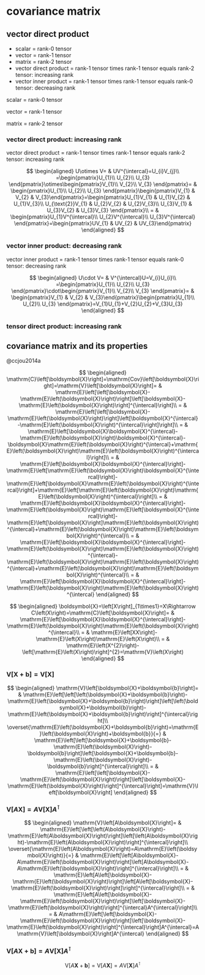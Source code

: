 # covariance matrix

## vector direct product

- scalar = rank-0 tensor
- vector = rank-1 tensor
- matrix = rank-2 tensor
- vector direct product = rank-1 tensor times rank-1 tensor equals rank-2 tensor: increasing rank
- vector inner product = rank-1 tensor times rank-1 tensor equals rank-0 tensor: decreasing rank

scalar = rank-0 tensor

vector = rank-1 tensor

matrix = rank-2 tensor

### vector direct product: increasing rank

vector direct product = rank-1 tensor times rank-1 tensor equals rank-2 tensor: increasing rank

$$
\begin{aligned}
U\otimes V= & UV^{\intercal}=U_{i}V_{j}\\
=\begin{pmatrix}U_{1}\\
U_{2}\\
U_{3}
\end{pmatrix}\otimes\begin{pmatrix}V_{1}\\
V_{2}\\
V_{3}
\end{pmatrix}= & \begin{pmatrix}U_{1}\\
U_{2}\\
U_{3}
\end{pmatrix}\begin{pmatrix}V_{1} & V_{2} & V_{3}\end{pmatrix}=\begin{pmatrix}U_{1}V_{1} & U_{1}V_{2} & U_{1}V_{3}\\
U_{\text{2}}V_{1} & U_{2}V_{2} & U_{2}V_{3}\\
U_{3}V_{1} & U_{3}V_{2} & U_{3}V_{3}
\end{pmatrix}\\
= & \begin{pmatrix}U_{1}V^{\intercal}\\
U_{2}V^{\intercal}\\
U_{3}V^{\intercal}
\end{pmatrix}=\begin{pmatrix}UV_{1} & UV_{2} & UV_{3}\end{pmatrix}
\end{aligned}
$$

### vector inner product: decreasing rank

vector inner product = rank-1 tensor times rank-1 tensor equals rank-0 tensor: decreasing rank

$$
\begin{aligned}
U\cdot V= & V^{\intercal}U=V_{i}U_{i}\\
=\begin{pmatrix}U_{1}\\
U_{2}\\
U_{3}
\end{pmatrix}\cdot\begin{pmatrix}V_{1}\\
V_{2}\\
V_{3}
\end{pmatrix}= & \begin{pmatrix}V_{1} & V_{2} & V_{3}\end{pmatrix}\begin{pmatrix}U_{1}\\
U_{2}\\
U_{3}
\end{pmatrix}=V_{1}U_{1}+V_{2}U_{2}+V_{3}U_{3}
\end{aligned}
$$

### tensor direct product: increasing rank

\begin{eqnarray}
S\otimes T & = & S_{ik}T_{jl}\\
\left(i,j\right),\left(k,l\right) & \in & \left\{ \left(1,1\right),\left(1,2\right),\left(2,1\right),\left(2,2\right)\right\} \\
\begin{pmatrix}S_{11} & S_{12}\\
S_{21} & S_{22}
\end{pmatrix}\otimes\begin{pmatrix}T_{11} & T_{12}\\
T_{21} & T_{22}
\end{pmatrix} & = & \begin{pmatrix}S_{11}T_{11} & S_{11}T_{12} & S_{12}T_{11} & S_{12}T_{12}\\
S_{11}T_{21} & S_{11}T_{22} & S_{12}T_{21} & S_{12}T_{22}\\
S_{21}T_{11} & S_{21}T_{12} & S_{22}T_{11} & S_{22}T_{12}\\
S_{21}T_{21} & S_{21}T_{22} & S_{22}T_{21} & S_{22}T_{22}
\end{pmatrix}\\
\begin{pmatrix}S_{11} & S_{12}\\
S_{21} & S_{22}
\end{pmatrix}\begin{pmatrix}T_{11} & T_{12}\\
T_{21} & T_{22}
\end{pmatrix} & = & \begin{pmatrix}S_{11}T & S_{12}T\\
S_{21}T & S_{22}T
\end{pmatrix}\\
 & = & \begin{pmatrix}S_{11}\begin{pmatrix}T_{11} & T_{12}\\
T_{21} & T_{22}
\end{pmatrix} & S_{12}\begin{pmatrix}T_{11} & T_{12}\\
T_{21} & T_{22}
\end{pmatrix}\\
S_{21}\begin{pmatrix}T_{11} & T_{12}\\
T_{21} & T_{22}
\end{pmatrix} & S_{22}\begin{pmatrix}T_{11} & T_{12}\\
T_{21} & T_{22}
\end{pmatrix}
\end{pmatrix}
\end{eqnarray}

## covariance matrix and its properties

@ccjou2014a

$$
\begin{aligned}
\mathrm{C}\left[\boldsymbol{X}\right]=\mathrm{Cov}\left[\boldsymbol{X}\right]=\mathrm{V}\left[\boldsymbol{X}\right]= & \mathrm{E}\left[\left[\boldsymbol{X}-\mathrm{E}\left(\boldsymbol{X}\right)\right]\left[\boldsymbol{X}-\mathrm{E}\left(\boldsymbol{X}\right)\right]^{\intercal}\right]\\
= & \mathrm{E}\left[\left[\boldsymbol{X}-\mathrm{E}\left(\boldsymbol{X}\right)\right]\left[\boldsymbol{X}^{\intercal}-\mathrm{E}\left(\boldsymbol{X}\right)^{\intercal}\right]\right]\\
= & \mathrm{E}\left[\boldsymbol{X}\boldsymbol{X}^{\intercal}-\mathrm{E}\left(\boldsymbol{X}\right)\boldsymbol{X}^{\intercal}-\boldsymbol{X}\mathrm{E}\left(\boldsymbol{X}\right)^{\intercal}+\mathrm{E}\left(\boldsymbol{X}\right)\mathrm{E}\left(\boldsymbol{X}\right)^{\intercal}\right]\\
= & \mathrm{E}\left[\boldsymbol{X}\boldsymbol{X}^{\intercal}\right]-\mathrm{E}\left[\mathrm{E}\left(\boldsymbol{X}\right)\boldsymbol{X}^{\intercal}\right]-\mathrm{E}\left[\boldsymbol{X}\mathrm{E}\left(\boldsymbol{X}\right)^{\intercal}\right]+\mathrm{E}\left[\mathrm{E}\left(\boldsymbol{X}\right)\mathrm{E}\left(\boldsymbol{X}\right)^{\intercal}\right]\\
= & \mathrm{E}\left[\boldsymbol{X}\boldsymbol{X}^{\intercal}\right]-\mathrm{E}\left(\boldsymbol{X}\right)\mathrm{E}\left[\boldsymbol{X}^{\intercal}\right]-\mathrm{E}\left[\boldsymbol{X}\right]\mathrm{E}\left(\boldsymbol{X}\right)^{\intercal}+\mathrm{E}\left(\boldsymbol{X}\right)\mathrm{E}\left(\boldsymbol{X}\right)^{\intercal}\\
= & \mathrm{E}\left[\boldsymbol{X}\boldsymbol{X}^{\intercal}\right]-\mathrm{E}\left(\boldsymbol{X}\right)\mathrm{E}\left(\boldsymbol{X}\right)^{\intercal}-\mathrm{E}\left(\boldsymbol{X}\right)\mathrm{E}\left(\boldsymbol{X}\right)^{\intercal}+\mathrm{E}\left(\boldsymbol{X}\right)\mathrm{E}\left(\boldsymbol{X}\right)^{\intercal}\\
= & \mathrm{E}\left[\boldsymbol{X}\boldsymbol{X}^{\intercal}\right]-\mathrm{E}\left(\boldsymbol{X}\right)\mathrm{E}\left(\boldsymbol{X}\right)^{\intercal}
\end{aligned}
$$

$$
\begin{aligned}
\boldsymbol{X}=\left[X\right]_{1\times1}=X\Rightarrow C\left(X\right)=\mathrm{C}\left[\boldsymbol{X}\right]= & \mathrm{E}\left[\boldsymbol{X}\boldsymbol{X}^{\intercal}\right]-\mathrm{E}\left(\boldsymbol{X}\right)\mathrm{E}\left(\boldsymbol{X}\right)^{\intercal}\\
= & \mathrm{E}\left[XX\right]-\mathrm{E}\left(X\right)\mathrm{E}\left(X\right)\\
= & \mathrm{E}\left(X^{2}\right)-\left[\mathrm{E}\left(X\right)\right]^{2}=\mathrm{V}\left(X\right)
\end{aligned}
$$

### $\mathrm{V}\left[\boldsymbol{X}+\boldsymbol{b}\right]=\mathrm{V}\left[\boldsymbol{X}\right]$

$$
\begin{aligned}
\mathrm{V}\left[\boldsymbol{X}+\boldsymbol{b}\right]= & \mathrm{E}\left[\left[\left(\boldsymbol{X}+\boldsymbol{b}\right)-\mathrm{E}\left(\boldsymbol{X}+\boldsymbol{b}\right)\right]\left[\left(\boldsymbol{X}+\boldsymbol{b}\right)-\mathrm{E}\left(\boldsymbol{X}+\boldsymbol{b}\right)\right]^{\intercal}\right]\\
\overset{\mathrm{E}\left(\boldsymbol{X}+\boldsymbol{b}\right)=\mathrm{E}\left(\boldsymbol{X}\right)+\boldsymbol{b}}{=} & \mathrm{E}\left[\left[\boldsymbol{X}+\boldsymbol{b}-\mathrm{E}\left(\boldsymbol{X}\right)-\boldsymbol{b}\right]\left[\boldsymbol{X}+\boldsymbol{b}-\mathrm{E}\left(\boldsymbol{X}\right)-\boldsymbol{b}\right]^{\intercal}\right]\\
= & \mathrm{E}\left[\left[\boldsymbol{X}-\mathrm{E}\left(\boldsymbol{X}\right)\right]\left[\boldsymbol{X}-\mathrm{E}\left(\boldsymbol{X}\right)\right]^{\intercal}\right]=\mathrm{V}\left[\boldsymbol{X}\right]
\end{aligned}
$$

### $\mathrm{V}\left[A\boldsymbol{X}\right]=A\mathrm{V}\left[\boldsymbol{X}\right]A^{\intercal}$

$$
\begin{aligned}
\mathrm{V}\left[A\boldsymbol{X}\right]= & \mathrm{E}\left[\left[\left(A\boldsymbol{X}\right)-\mathrm{E}\left(A\boldsymbol{X}\right)\right]\left[\left(A\boldsymbol{X}\right)-\mathrm{E}\left(A\boldsymbol{X}\right)\right]^{\intercal}\right]\\
\overset{\mathrm{E}\left(A\boldsymbol{X}\right)=A\mathrm{E}\left(\boldsymbol{X}\right)}{=} & \mathrm{E}\left[\left[A\boldsymbol{X}-A\mathrm{E}\left(\boldsymbol{X}\right)\right]\left[A\boldsymbol{X}-A\mathrm{E}\left(\boldsymbol{X}\right)\right]^{\intercal}\right]\\
= & \mathrm{E}\left[A\left[\boldsymbol{X}-\mathrm{E}\left(\boldsymbol{X}\right)\right]\left[A\left[\boldsymbol{X}-\mathrm{E}\left(\boldsymbol{X}\right)\right]\right]^{\intercal}\right]\\
= & \mathrm{E}\left[A\left[\boldsymbol{X}-\mathrm{E}\left(\boldsymbol{X}\right)\right]\left[\boldsymbol{X}-\mathrm{E}\left(\boldsymbol{X}\right)\right]^{\intercal}A^{\intercal}\right]\\
= & A\mathrm{E}\left[\left[\boldsymbol{X}-\mathrm{E}\left(\boldsymbol{X}\right)\right]\left[\boldsymbol{X}-\mathrm{E}\left(\boldsymbol{X}\right)\right]^{\intercal}\right]A^{\intercal}=A\mathrm{V}\left[\boldsymbol{X}\right]A^{\intercal}
\end{aligned}
$$

### $\mathrm{V}\left[A\boldsymbol{X}+\boldsymbol{b}\right]=A\mathrm{V}\left[\boldsymbol{X}\right]A^{\intercal}$

$$
\mathrm{V}\left[A\boldsymbol{X}+\boldsymbol{b}\right]=\mathrm{V}\left[A\boldsymbol{X}\right]=A\mathrm{V}\left[\boldsymbol{X}\right]A^{\intercal}
$$